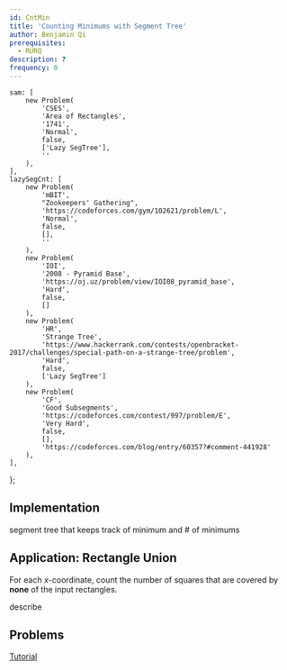 ```yaml
---
id: CntMin
title: 'Counting Minimums with Segment Tree'
author: Benjamin Qi
prerequisites:
  - RURQ
description: ?
frequency: 0
---
```


	sam: [
		new Problem(
			'CSES',
			'Area of Rectangles',
			'1741',
			'Normal',
			false,
			['Lazy SegTree'],
			''
		),
	],
	lazySegCnt: [
		new Problem(
			'mBIT',
			"Zookeepers' Gathering",
			'https://codeforces.com/gym/102621/problem/L',
			'Normal',
			false,
			[],
			''
		),
		new Problem(
			'IOI',
			'2008 - Pyramid Base',
			'https://oj.uz/problem/view/IOI08_pyramid_base',
			'Hard',
			false,
			[]
		),
		new Problem(
			'HR',
			'Strange Tree',
			'https://www.hackerrank.com/contests/openbracket-2017/challenges/special-path-on-a-strange-tree/problem',
			'Hard',
			false,
			['Lazy SegTree']
		),
		new Problem(
			'CF',
			'Good Subsegments',
			'https://codeforces.com/contest/997/problem/E',
			'Very Hard',
			false,
			[],
			'https://codeforces.com/blog/entry/60357?#comment-441928'
		),
	],
};

## Implementation

segment tree that keeps track of minimum and # of minimums

## Application: Rectangle Union

<FocusProblem problem={problems.sam[0]} />

<Spoiler title="Hint">

For each $x$-coordinate, count the number of squares that are covered by **none** of the input rectangles.

</Spoiler>

<Spoiler title="Solution">

<IncompleteSection>

describe

</IncompleteSection>

</Spoiler>

## Problems

<Problems problems={problems.lazySegCnt} />

<Optional title="Permutation Tree">

[Tutorial](https://codeforces.com/blog/entry/78898)

</Optional>
